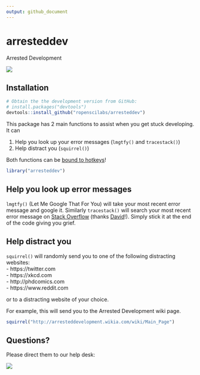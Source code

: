 ```yaml
---
output: github_document
---
```

<!-- README.md is generated from README.Rmd. Please edit that file -->

# arresteddev

Arrested Development


![](http://bukk.it/wow.gif)

## Installation

```r
# Obtain the the development version from GitHub:
# install.packages("devtools")
devtools::install_github("ropenscilabs/arresteddev")
```

This package has 2 main functions to assist when you get stuck developing. It can 

1. Help you look up your error messages (`lmgtfy()` and `tracestack()`)
2. Help distract you (`squirrel()`)

Both functions can be [bound to hotkeys](https://rstudio.github.io/rstudioaddins/#keyboard-shorcuts)!

```r
library("arresteddev")
```

## Help you look up error messages

`lmgtfy()` (Let Me Google That For You) will take your most recent error message and google it. Similarly `tracestack()` will search your most recent error message on [Stack Overflow](https://stackoverflow.com) (thanks [David]("https://twitter.com/drob)!). Simply stick it at the end of the code giving you grief.

## Help distract you

`squirrel()` will randomly send you to one of the following distracting websites:  
- https://twitter.com  
- https://xkcd.com  
- http://phdcomics.com  
- https://www.reddit.com  

or to a distracting website of your choice.

For example, this will send you to the Arrested Development wiki page.

```r
squirrel("http://arresteddevelopment.wikia.com/wiki/Main_Page")
```
Questions?
------------
Please direct them to our help desk:

![](https://media2.giphy.com/media/B1w90BqTbhuKs/giphy.gif)


